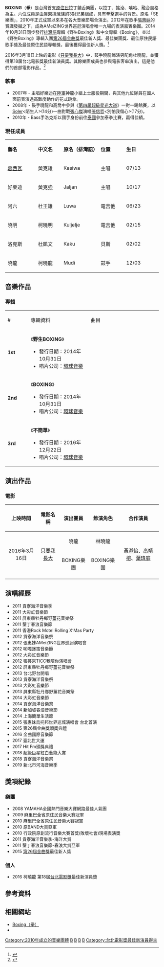 {{Refimprove|time=2022-02-01T02:27:59+00:00}}
{{藝人
| 姓名 = BOXING樂團
| 類型 = 樂團
| 國籍 = {{ROC}}
| 職業 = [[歌手|歌手]]
| 音樂類型 = [[饒舌|饒舌]]、[[搖滾|搖滾]]、[[嘻哈|嘻哈]]、[[拉丁|拉丁]]、融合
| 唱片公司 = [[環球音樂_(台灣)|環球音樂]]EMI
| 經紀公司 = 聲動娛樂 - 野聲音娛樂
| 相關團體 = 動力火車
| 現任成員 = 主唱：（[[葛西瓦|葛西瓦]]）<br>主唱：（[[好樂迪Jaljan|好樂迪Jaljan]]）<br>電吉他：（[[阿六Luwa|阿六Luwa]]）<br>電吉他：（[[曉明Kulele|曉明Kulele]]）<br>貝斯手：（[[洛克斯Rukuc|洛克斯Rukuc]]）<br>鼓手：（[[曉龍Mudi|曉龍Mudi]]） 
}}
'''BOXING'''（'''拳'''）是台灣首支[[原住民|原住民]]拉丁饒舌樂團，以拉丁、搖滾、嘻哈、融合風格為主。六位成員是由[[屏東縣|屏東]][[排灣族|排灣族]]的3對兄弟組成，具有拳擊選手的背景。原名「SE樂團」，2010年正式成軍以來多在各大音樂節場合演出。2012年在歌手[[張惠妹|張惠妹]]的賞識發掘之下，成為AMeiZING世界巡迴演唱會唯一九場的表演嘉賓樂團。2014年10月31日同步發行[[排灣語|排灣語]]專輯《野生Boxing》和中文專輯《Boxing》，並以《野生Boxing》專輯入圍[[第26屆金曲獎|第26屆金曲獎]]最佳新人獎、最佳樂團獎、最佳原住民語歌手獎及最佳原住民語專輯獎，最後獲得最佳新人獎。<ref>{{cite news| language =zh| url =https://tw.celebrity.yahoo.com/news/%E3%80%902015%E9%87%91%E6%9B%B2%E7%8D%8E%E3%80%91boxing%E6%A8%82%E5%9C%98%E7%88%86%E5%86%B7%E5%A5%AA%E6%96%B0%E4%BA%BA%E7%8D%8E-%E8%80%81%E9%97%86%E5%A8%98%E9%98%BF%E5%A6%B9%E5%8F%B0%E4%B8%8B%E7%8B%82%E5%90%BC-134522723.html| title =【2015金曲獎】Boxing樂團爆冷奪新人獎 老闆娘阿妹台下狂吼| publisher =Yahoo奇摩娛樂訊息| date =2015-06-27| accessdate =2016-06-03| archive-date =2017-10-26| archive-url =https://web.archive.org/web/20171026220127/https://tw.celebrity.yahoo.com/news/%E3%80%902015%E9%87%91%E6%9B%B2%E7%8D%8E%E3%80%91boxing%E6%A8%82%E5%9C%98%E7%88%86%E5%86%B7%E5%A5%AA%E6%96%B0%E4%BA%BA%E7%8D%8E-%E8%80%81%E9%97%86%E5%A8%98%E9%98%BF%E5%A6%B9%E5%8F%B0%E4%B8%8B%E7%8B%82%E5%90%BC-134522723.html| dead-url =no}}</ref>

2016年3月18日上映的電影《[[只要我長大_(電影)|只要我長大]]》中，鼓手曉龍飾演男配角杜曉龍，並獲得第18屆台北電影獎最佳新演員獎。其餘樂團成員也參與電影客串演出，這是他們的首部電影作品。<ref>{{cite news| language =zh| url =http://www.wownews.tw/article.php?sn=35982| title =《只要我長大》首映會全員溫暖相聚 眾演員談拍攝過程樂此不疲| publisher =wow!news| date =2016-03-17| accessdate =2016-06-03| archive-date =2016-08-03| archive-url =https://web.archive.org/web/20160803082907/http://www.wownews.tw/article.php?sn=35982| dead-url =no}}</ref>

===軼事===
*2007年 - 主唱好樂迪在[[台灣陸軍|陸軍]]神龍小組上士服役期間，與其他九位隊員在國人面前表演過高難度動作的花式跳傘。
*2008年 - 鼓手曉龍和高喬中參與《[[超級星光大道_(第四屆)|第四屆超級星光大道]]》一對一踢館賽，以[[Soler|Soler]]<陌生人>(14分)一曲對戰[[張心傑|張心傑]]演唱[[張信哲|張信哲]]<別怕我傷心>(17分)。
*2010年 - Bass手洛克斯以國手身份前往[[泰國|泰國]]參加泰拳比賽，贏得佳績。

===現任成員===
{|class="wikitable" width="35%" style="font-size:82%;"
|- style="background:#696969; color:snow" align=center
|style="width:2%"|'''藝名'''
|style="width:2%"|'''中文名'''
|style="width:2%"|'''原名（排灣語）'''
|style="width:2%"|'''位置'''
|style="width:2%"|'''生日'''
|-align=center 
|[[葛西瓦|葛西瓦]]　||黃克雄||Kasiwa  ||主唱 ||07/13
|-align=center 
|好樂迪　||黃克強|| Jaljan  ||主唱 ||10/17
|-align=center 
|阿六　||杜王雄|| Luwa  ||電吉他  ||06/23
|-align=center 
|曉明　||柯曉明 ||Kuljelje  ||電吉他  ||02/15
|-align=center 
|洛克斯　||杜凱文|| Kaku ||貝斯  ||02/02
|-align=center 
|曉龍　||柯曉龍|| Mudi  ||鼓手  ||12/03
|}

==音樂作品==
===專輯===
{| class="wikitable" style="background:white; text-align:center" style="font-size:82%;"
|-style="background:#696969; font-weight:bold"  align=center
|width="80px"|  #
|width="250px"| 專輯資料
|width="350px"| 曲目
|-
! '''1st'''
|align="left"|《'''野生BOXING'''》
* 發行日期：2014年10月31日
* 唱片公司：[[環球音樂|環球音樂]]
|align="left" style="font-size: 90%;"|
{{hidden|曲目|
#Tiyamen 我們
#Katipu 使命
#Ilangzei 山上拉釘人
#Timatju 她
#Masalut na se pucunuk 文樂豐年祭
#Niyavuvu a papazeac 祖先的叮嚀
}}
|-
! '''2nd'''
|align="left"|《'''BOXING'''》
* 發行日期：2014年10月31日
* 唱片公司：[[環球音樂|環球音樂]]
|align="left" style="font-size: 90%;"|
{{hidden|曲目|
#山上拉釘人
#Timatju 她
#拳擊手洛克斯
#強心臟
#思故鄉
#VuVu的天空
#心跳動
#記憶
#洛杉磯
#文樂豐年祭
}}
|-
! '''3rd'''
|align="left"|《'''不簡單'''》
* 發行日期：2016年12月22日	
* 唱片公司：[[環球音樂|環球音樂]]
|align="left" style="font-size: 90%;"|
{{hidden|曲目|
# Patagilj
# Woo Nothing
# 獵人與兇手
# 我愛你BEACH
# 有機妹
# 毒梟
# 咬人貓
# 巫露瑪（ft.[[范曉萱|范曉萱]]）
# 我想帶妳回家（ft.[[張惠妹|張惠妹]]、[[動力火車|動力火車]]）
# 不簡單
# 窮開心
# 回家的路}}
|}

==演出作品==
===電影===
{| class="wikitable"
|-
! 上映時間 !! 電影名稱 !! 演出團員 !!飾演角色 !! 合作演員 
|-
| rowspan=2|<center>2016年3月16日 || rowspan=2|<center>[[只要我長大_(電影)|只要我長大]] || <center>曉龍|| <center>林曉龍 || rowspan=2|<center>[[黃瀞怡|黃瀞怡]]、[[高靖榕|高靖榕]]、[[葉瑋庭|葉瑋庭]] 
|-
|<center>BOXING樂團 || <center>BOXING樂團
|-
|}

==演唱經歷==
*2011 貢寮海洋音樂季
*2011 大彩虹音樂節
*2011 屏東縣牡丹鄉野薑花音樂祭
*2011 墾丁春浪音樂節
*2011 香港Rock Motel Rolling X’Mas Party 
*2012 貢寮海洋音樂祭 
*2012 張惠妹AMeiZING世界巡迴演唱會 
*2012 喲嘎迷笛音樂節 
*2012 大彩虹音樂節
*2012 張芸京TICC我陪你演唱會 
*2012 屏東縣牡丹鄉野薑花音樂祭 
*2013 台北野台開唱  
*2013 貢寮海洋音樂祭 
*2013 大彩虹音樂節
*2013 屏東縣牡丹鄉野薑花音樂祭 
*2014 大彩虹音樂節   
*2014 貢寮海洋音樂祭   
*2014 新加坡春浪音樂節 
*2014 上海簡單生活節
*2015 張惠妹烏托邦世界巡城演唱會 台北首演
*2015 第26屆金曲獎頒獎典禮
*2016 金曲國際音樂節
*2017 臺北世大運
*2017 Hit Fm頒獎典禮
*2018 超級巨星紅白藝能大賞
*2018 貢寮海洋音樂祭
*2019 新北市河海音樂季

==獎項紀錄==
===樂團===
*2008 YAMAHA全國熱門音樂大賽網路最佳人氣團 
*2009 麻里巴全省原住民音樂大賽冠軍
*2010 麻里巴全省原住民音樂大賽冠軍 
*2010 原BAND大賞亞軍
*2010 行政院原創流行音樂大賽首獎(敗壞社會)現場表演獎  
*2011 貢寮海洋音樂季-海洋大賞
*2011 墾丁春浪音樂節-春浪大賞亞軍
*2015 [[第26屆金曲獎|第26屆金曲獎]]最佳新人獎
===個人===
*2016 柯曉龍 第18屆[[台北電影獎|台北電影獎]]最佳新演員獎

== 參考資料 ==
{{Reflist}}

==相關網站==
*[https://www.facebook.com/Boxing6/ Boxing（拳）]{{Wayback|url=https://www.facebook.com/Boxing6/ |date=20170325041627 }}
*{{instagram|boxingband6}}

{{Golden-Melody-Newcomer}}
{{台北電影獎最佳新演員}}

{{Portal bar|台灣|音樂|人物}}

[[Category:2010年成立的音樂團體|Category:2010年成立的音樂團體]]
[[Category:台灣樂團|B]]
[[Category:台灣搖滾樂團|B]]
[[Category:搖滾樂團|B]]
[[Category:台灣流行搖滾樂團|B]]
[[Category:台北電影獎最佳新演員得主|Category:台北電影獎最佳新演員得主]]
